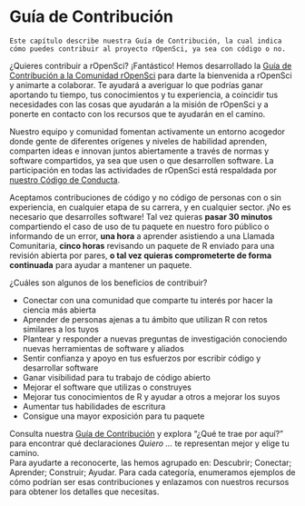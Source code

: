 # Guía de Contribución {#contributingguide}

```block
Este capítulo describe nuestra Guía de Contribución, la cual indica cómo puedes contribuir al proyecto rOpenSci, ya sea con código o no. 
```

¿Quieres contribuir a rOpenSci? 
¡Fantástico! 
Hemos desarrollado la [Guía de Contribución a la Comunidad rOpenSci](https://contributing.ropensci.org/) para darte la bienvenida a rOpenSci y animarte a colaborar.
Te ayudará a averiguar lo que podrías ganar aportando tu tiempo, tus conocimientos y tu experiencia, a coincidir tus necesidades con las cosas que ayudarán a la misión de rOpenSci y a ponerte en contacto con los recursos que te ayudarán en el camino.

Nuestro equipo y comunidad fomentan activamente un entorno acogedor donde gente de diferentes orígenes y niveles de habilidad aprenden, comparten ideas e innovan juntos abiertamente a través de normas y software compartidos, ya sea que usen o que desarrollen software. 
La participación en todas las actividades de rOpenSci está respaldada por [nuestro Código de Conducta](https://ropensci.org/code-of-conduct).

Aceptamos contribuciones de código y no código de personas con o sin experiencia, en cualquier etapa de su carrera, y en cualquier sector. 
¡No es necesario que desarrolles software! 
Tal vez quieras **pasar 30 minutos** compartiendo el caso de uso de tu paquete en nuestro foro público o informando de un error, **una hora** a aprender asistiendo a una Llamada Comunitaria, **cinco horas** revisando un paquete de R enviado para una revisión abierta por pares, **o tal vez quieras comprometerte de forma continuada** para ayudar a mantener un paquete.

¿Cuáles son algunos de los beneficios de contribuir?

- Conectar con una comunidad que comparte tu interés por hacer la ciencia más abierta
- Aprender de personas ajenas a tu ámbito que utilizan R con retos similares a los tuyos
- Plantear y responder a nuevas preguntas de investigación conociendo nuevas herramientas de software y aliados
- Sentir confianza y apoyo en tus esfuerzos por escribir código y desarrollar software
- Ganar visibilidad para tu trabajo de código abierto
- Mejorar el software que utilizas o construyes
- Mejorar tus conocimientos de R y ayudar a otros a mejorar los suyos
- Aumentar tus habilidades de escritura
- Consigue una mayor exposición para tu paquete

Consulta nuestra [Guía de Contribución](https://contributing.ropensci.org/) y explora "¿Qué te trae por aquí?" para encontrar qué declaraciones *Quiero ...* te representan mejor y elige tu camino.  
Para ayudarte a reconocerte, las hemos agrupado en: Descubrir; Conectar; Aprender; Construir; Ayudar.
Para cada categoría, enumeramos ejemplos de cómo podrían ser esas contribuciones y enlazamos con nuestros recursos para obtener los detalles que necesitas.

